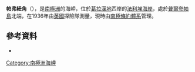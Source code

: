 {{coord|67|34|S|67|17|W|display=title}}

'''帕弗紐角'''（{{lang-en|Parvenu Point}}），是[[南極洲|南極洲]]的海岬，位於[[葛拉漢地|葛拉漢地]]西岸的[[法利埃海岸|法利埃海岸]]，處於[[普爾夸帕島|普爾夸帕島]]北端，在1936年由[[英國|英國]]探險隊測量，現時由[[南極條約體系|南極條約體系]]管理。

==參考資料==
*{{usgs-gazetteer}}

{{DEFAULTSORT:Parvenu Point}}
[[Category:南極洲海岬|Category:南極洲海岬]]


{{FallièresCoast-geo-stub}}